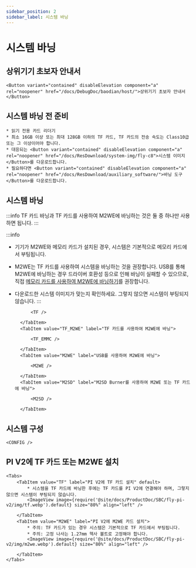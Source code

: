 ```yaml
---
sidebar_position: 2
sidebar_label: 시스템 바닝
---
```



# 시스템 바닝

## 상위기기 초보자 안내서

    <Button variant="contained" disableElevation component="a" rel="noopener" href="/docs/DebugDoc/baodian/host/">상위기기 초보자 안내서</Button>

## 시스템 바닝 전 준비

    * 읽기 전용 카드 리더기
    * 최소 16GB 이상 또는 최대 128GB 이하의 TF 카드, TF 카드의 전송 속도는 Class10급 또는 그 이상이어야 합니다.
    * 대응되는 <Button variant="contained" disableElevation component="a" rel="noopener" href="/docs/ResDownload/system-img/fly-c8">시스템 이미지</Button>를 다운로드합니다.
    * 필요하다면 <Button variant="contained" disableElevation component="a" rel="noopener" href="/docs/ResDownload/auxiliary_software/">바닝 도구</Button>를 다운로드합니다.

## 시스템 바닝

:::info
TF 카드 바닝과 TF 카드를 사용하여 M2WE에 바닝하는 것은 둘 중 하나만 사용하면 됩니다.
:::

:::info
* 기기가 M2WE와 메모리 카드가 설치된 경우, 시스템은 기본적으로 메모리 카드에서 부팅됩니다.
* M2WE는 TF 카드를 사용하여 시스템을 바닝하는 것을 권장합니다. USB를 통해 M2WE에 바닝하는 경우 드라이버 호환성 등으로 인해 바닝이 실패할 수 있으므로, 직접 [메모리 카드를 사용하여 M2WE에 바닝하기](https://mellow-next.klipper.cn/docs/ProductDoc/SBC/fly-pi-v2/fly-os)를 권장합니다.
* 다운로드한 시스템 이미지가 맞는지 확인하세요. 그렇지 않으면 시스템이 부팅되지 않습니다.
:::

    <Tabs>
        <TabItem value="TF" label="TF 카드에 바닝" default>
            
            <TF />
            
        </TabItem>
        <TabItem value="TF_M2WE" label="TF 카드를 사용하여 M2WE에 바닝">
            
            <TF_EMMC />

        </TabItem>
        <TabItem value="M2WE" label="USB를 사용하여 M2WE에 바닝">
            
            <M2WE />

        </TabItem>
        <TabItem value="M2SD" label="M2SD Burner를 사용하여 M2WE 또는 TF 카드에 바닝">
            
            <M2SD />

        </TabItem>
    </Tabs>


## 시스템 구성

    <CONFIG />

## PI V2에 TF 카드 또는 M2WE 설치

    <Tabs>
        <TabItem value="TF" label="PI V2에 TF 카드 설치" default>
            * 시스템을 TF 카드에 바닝한 후에는 TF 카드를 PI V2에 연결해야 하며, 그렇지 않으면 시스템이 부팅되지 않습니다.
            <ImageView image={require('@site/docs/ProductDoc/SBC/fly-pi-v2/img/tf.webp').default} size="80%" align="left" />  

        </TabItem>
        <TabItem value="M2WE" label="PI V2에 M2WE 카드 설치">
            * 주의: TF 카드가 있는 경우 시스템은 기본적으로 TF 카드에서 부팅됩니다.
            * 주의: 고정 나사는 1.27mm 헥사 볼트로 고정해야 합니다.
            <ImageView image={require('@site/docs/ProductDoc/SBC/fly-pi-v2/img/m2we.webp').default} size="80%" align="left" />  

        </TabItem>
    </Tabs>
